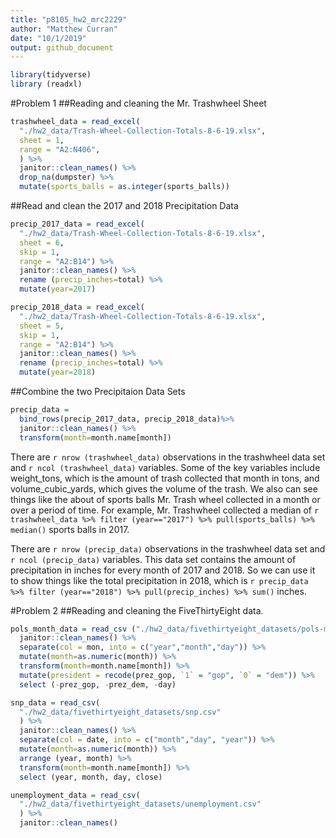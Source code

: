 ```yaml
---
title: "p8105_hw2_mrc2229"
author: "Matthew Curran"
date: "10/1/2019"
output: github_document
---
```


```r
library(tidyverse)
library (readxl)
```
#Problem 1
##Reading and cleaning the Mr. Trashwheel Sheet
```r
trashwheel_data = read_excel(
  "./hw2_data/Trash-Wheel-Collection-Totals-8-6-19.xlsx", 
  sheet = 1, 
  range = "A2:N406",
  ) %>%
  janitor::clean_names() %>%
  drop_na(dumpster) %>%
  mutate(sports_balls = as.integer(sports_balls))
```
##Read and clean the 2017 and 2018 Precipitation Data
```r
precip_2017_data = read_excel(
  "./hw2_data/Trash-Wheel-Collection-Totals-8-6-19.xlsx", 
  sheet = 6,
  skip = 1,
  range = "A2:B14") %>%
  janitor::clean_names() %>%
  rename (precip_inches=total) %>%
  mutate(year=2017)

precip_2018_data = read_excel(
  "./hw2_data/Trash-Wheel-Collection-Totals-8-6-19.xlsx", 
  sheet = 5,
  skip = 1,
  range = "A2:B14") %>%
  janitor::clean_names() %>%
  rename (precip_inches=total) %>%
  mutate(year=2018)
```
##Combine the two Precipitaion Data Sets
```r
precip_data =
  bind_rows(precip_2017_data, precip_2018_data)%>%
  janitor::clean_names() %>%
  transform(month=month.name[month])
```

There are `r nrow (trashwheel_data)` observations in the trashwheel data set and `r ncol (trashwheel_data)` variables. Some of the key variables include weight_tons, which is the amount of trash collected that month in tons, and volume_cubic_yards, which gives the volume of the trash. We also can see things like the about of sports balls Mr. Trash wheel collected in a month or over a period of time. For example, Mr. Trashwheel collected a median of `r trashwheel_data %>% filter (year=="2017") %>% pull(sports_balls) %>% median()` sports balls in 2017.

There are `r nrow (precip_data)` observations in the trashwheel data set and `r ncol (precip_data)` variables. This data set contains the amount of precipitation in inches for every month of 2017 and 2018. So we can use it to show things like the total precipitation in 2018, which is `r precip_data %>% filter (year=="2018") %>% pull(precip_inches) %>% sum()` inches.

#Problem 2
##Reading and cleaning the FiveThirtyEight data.
```r
pols_month_data = read_csv ("./hw2_data/fivethirtyeight_datasets/pols-month.csv") %>%
  janitor::clean_names() %>%
  separate(col = mon, into = c("year","month","day")) %>%
  mutate(month=as.numeric(month)) %>%
  transform(month=month.name[month]) %>%
  mutate(president = recode(prez_gop, `1` = "gop", `0` = "dem")) %>%
  select (-prez_gop, -prez_dem, -day)

snp_data = read_csv(
  "./hw2_data/fivethirtyeight_datasets/snp.csv"
  ) %>%
  janitor::clean_names() %>%
  separate(col = date, into = c("month","day", "year")) %>%
  mutate(month=as.numeric(month)) %>%
  arrange (year, month) %>%
  transform(month=month.name[month]) %>%
  select (year, month, day, close)

unemployment_data = read_csv(
  "./hw2_data/fivethirtyeight_datasets/unemployment.csv"
  ) %>%
  janitor::clean_names()
```

